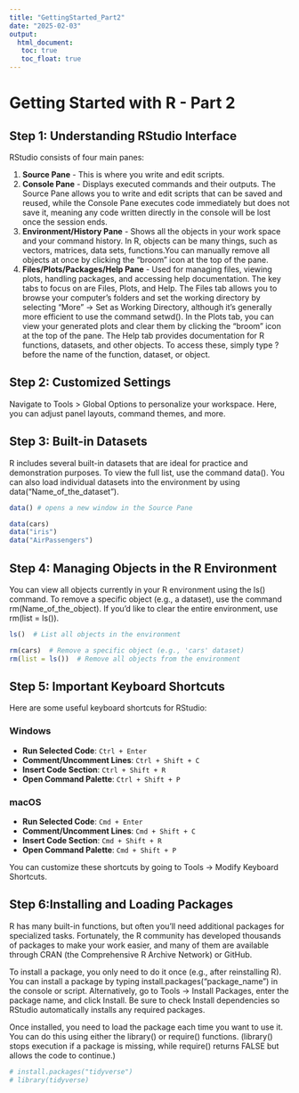 ```yaml
---
title: "GettingStarted_Part2"
date: "2025-02-03"
output:
  html_document:
   toc: true
   toc_float: true
---
```

# Getting Started with R - Part 2

## Step 1: Understanding RStudio Interface
RStudio consists of four main panes:

1. **Source Pane** - This is where you write and edit scripts.
2. **Console Pane** - Displays executed commands and their outputs. The Source Pane allows you to write and edit scripts that can be saved and reused, while the Console Pane executes code immediately but does not save it, meaning any code written directly in the console will be lost once the session ends.
3. **Environment/History Pane** - Shows all the objects in your work space and your command history. In R, objects can be many things, such as vectors, matrices, data sets, functions.You can manually remove all objects at once by clicking the "broom" icon at the top of the pane.
4. **Files/Plots/Packages/Help Pane** - Used for managing files, viewing plots, handling packages, and accessing help documentation. The key tabs to focus on are Files, Plots, and Help. The Files tab allows you to browse your computer's folders and set the working directory by selecting "More" -> Set as Working Directory, although it's generally more efficient to use the command setwd(). In the Plots tab, you can view your generated plots and clear them by clicking the "broom" icon at the top of the pane. The Help tab provides documentation for R functions, datasets, and other objects. To access these, simply type ? before the name of the function, dataset, or object.

## Step 2: Customized Settings 

Navigate to Tools > Global Options to personalize your workspace. Here, you can adjust panel layouts, command themes, and more.

## Step 3: Built-in Datasets

R includes several built-in datasets that are ideal for practice and demonstration purposes. To view the full list, use the command data(). You can also load individual datasets into the environment by using data("Name_of_the_dataset").

```r
data() # opens a new window in the Source Pane
```
```r
data(cars)
data("iris")
data("AirPassengers")
```

## Step 4: Managing Objects in the R Environment

You can view all objects currently in your R environment using the ls() command. To remove a specific object (e.g., a dataset), use the command rm(Name_of_the_object). If you'd like to clear the entire environment, use rm(list = ls()).

```r
ls()  # List all objects in the environment

rm(cars)  # Remove a specific object (e.g., 'cars' dataset)
rm(list = ls())  # Remove all objects from the environment
```

## Step 5: Important Keyboard Shortcuts
Here are some useful keyboard shortcuts for RStudio:
  
### Windows
  - **Run Selected Code**: `Ctrl + Enter`
- **Comment/Uncomment Lines**: `Ctrl + Shift + C`
- **Insert Code Section**: `Ctrl + Shift + R`
- **Open Command Palette**: `Ctrl + Shift + P`

### macOS
- **Run Selected Code**: `Cmd + Enter`
- **Comment/Uncomment Lines**: `Cmd + Shift + C`
- **Insert Code Section**: `Cmd + Shift + R`
- **Open Command Palette**: `Cmd + Shift + P`

You can customize these shortcuts by going to Tools -> Modify Keyboard Shortcuts.

## Step 6:Installing and Loading Packages

R has many built-in functions, but often you’ll need additional packages for specialized tasks.  Fortunately, the R community has developed thousands of packages to make your work easier, and many of them are available through CRAN (the Comprehensive R Archive Network) or GitHub.

To install a package, you only need to do it once (e.g., after reinstalling R). You can install a package by typing install.packages("package_name") in the console or script. Alternatively, go to Tools -> Install Packages, enter the package name, and click Install. Be sure to check Install dependencies so RStudio automatically installs any required packages.

Once installed, you need to load the package each time you want to use it. You can do this using either the library() or require() functions. (library() stops execution if a package is missing, while require() returns FALSE but allows the code to continue.)

```r
# install.packages("tidyverse")
# library(tidyverse)
```


